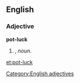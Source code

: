 ==English==

===Adjective===
'''pot-luck'''

# {{form of|Attributive form|pot luck|lang=en|nodot=1}}, ''noun''.


[[Category:English adjectives]]

[[et:pot-luck]]